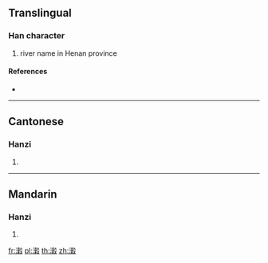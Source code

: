 {{character info/new}}
==Translingual==

===Han character===
{{Han char|rn=85|rad=水|as=15|sn=18|four=37147|canj=EGDE,XEGDE}}

# river name in Henan province

====References====
* {{Han ref|kx=0659.291|dkj=18615|hdz=31776.070|uh=7014|ud=28692|bh=EFF0|bd=61424}}

----

==Cantonese==

===Hanzi===
{{yue-hanzi|jyut=|y=guk1}}

# {{defn|lang=yue|sort=水15}}

----

==Mandarin==

===Hanzi===
{{cmn-hanzi|pin=[[gǔ]] ([[gu3]])|wg=ku<sup>3</sup>}}

# {{defn|lang=cmn|sort=水15}}

[[fr:瀔]]
[[pl:瀔]]
[[th:瀔]]
[[zh:瀔]]